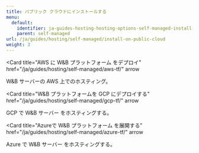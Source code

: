 ---
title: パブリック クラウドにインストールする
menu:
  default:
    identifier: ja-guides-hosting-hosting-options-self-managed-install-on-public-cloud-_index
    parent: self-managed
url: /ja/guides/hosting/self-managed/install-on-public-cloud
weight: 3
---

<Card
  title="AWS に W&B プラットフォーム をデプロイ"
  href="/ja/guides/hosting/self-managed/aws-tf/"
  arrow
>
  W&B サーバーの AWS 上でのホスティング。
</Card>

<Card
  title="W&B プラットフォームを GCP にデプロイする"
  href="/ja/guides/hosting/self-managed/gcp-tf/"
  arrow
>
  GCP で W&B サーバー をホスティングする。
</Card>

<Card
  title="Azureで W&B プラットフォーム を展開する"
  href="/ja/guides/hosting/self-managed/azure-tf/"
  arrow
>
  Azure で W&B サーバー をホスティングする。
</Card>
